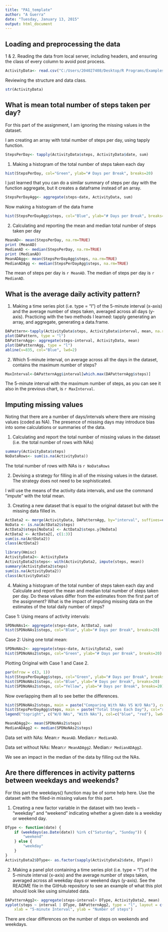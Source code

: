 ```yaml
---
title: "PA1_template"
author: "A Guerra"
date: "Tuesday, January 13, 2015"
output: html_document
---
```

## Loading and preprocessing the data

1 & 2. Reading the data from local server, including headers, and ensuring the class of every column to avoid post process.
```r
ActivityData<- read.csv("C:/Users/204027408/Desktop/R Programs/Examples/RRAssigment1/RepData_Assessment1/activity.csv", header=TRUE, colClasses= c("numeric", "Date", "numeric"))

```
Reviewing the structure and data class.
```r
str(ActivityData)
```


## What is mean total number of steps taken per day?

For this part of the assignment, I am ignoring the missing values in the dataset.

I am creating an array with total number of steps per day, using tapply function.
```r
StepsPerDay<- tapply(ActivityData$steps, ActivityData$date, sum)
```

1. Making a histogram of the total number of steps taken each day
```r
hist(StepsPerDay, col="Green", ylab="# Days per Break", breaks=20)
```

I just learned that you can do a similar summary of steps per day with the function aggregate, but it creates a dataframe instead of an array.

```r
StepsPerDayAgg<- aggregate(steps~date, ActivityData, sum)
```

Now making a histogram of the data frame
```r
hist(StepsPerDayAgg$steps, col="Blue", ylab="# Days per Break", breaks=20)
```

2. Calculating and reporting the mean and median total number of steps taken per day

```r
MeanAD<- mean(StepsPerDay, na.rm=TRUE)
print (MeanAD)
MedianAD <- median(StepsPerDay, na.rm=TRUE)
print (MedianAD)
MeanADAgg<- mean(StepsPerDayAgg$steps, na.rm=TRUE)
MedianADAgg <- median(StepsPerDayAgg$steps, na.rm=TRUE)
```

The mean of steps per day is `r MeanAD`.
The median of steps per day is `r MedianAD`.

## What is the average daily activity pattern?


1. Making a time series plot (i.e. type = "l") of the 5-minute interval (x-axis) and the average number of steps taken, averaged across all days (y-axis).
Practicing with the two methods I learned: tapply generating an array, and aggregate, generating a data.frame.

```r
DAPattern<-tapply(ActivityData$steps, ActivityData$interval, mean, na.rm=TRUE)
plot(DAPattern, type = "l")
DAPatternAgg<- aggregate(steps~interval, ActivityData, mean)
plot(DAPatternAgg, type = "l")
abline(v=835, col="Blue", lwd=2)
```

2. Which 5-minute interval, on average across all the days in the dataset, contains the maximum number of steps?
```r
MaxInterval<-DAPatternAgg$interval[which.max(DAPatternAgg$steps)]
```

The 5-minute interval with the maximum number of steps, as you can see it also in the previous chart, is `r MaxInterval`.


## Imputing missing values

Noting that there are a number of days/intervals where there are missing values (coded as NA). The presence of missing days may introduce bias into some calculations or summaries of the data.

1. Calculating and report the total number of missing values in the dataset (i.e. the total number of rows with NAs)

```r
summary(ActivityData$steps)
NoDataRows<- sum(is.na(ActivityData))
```
The total number of rows with NAs is `r NoDataRows`

2. Devising a strategy for filling in all of the missing values in the dataset. The strategy does not need to be sophisticated. 

I will use the means of the activity data intervals, and use the command "impute" with the total mean.

3. Creating a new dataset that is equal to the original dataset but with the missing data filled in.

```r
ActData2 <- merge(ActivityData, DAPatternAgg, by="interval", suffixes=c("",".y"))
NoData <- is.na(ActData2$steps)
ActData2$steps[NoData] <- ActData2$steps.y[NoData]
ActData2 <- ActData2[, c(1:3)]
sum(is.na(ActData2))
class(ActData2)

library(Hmisc)
ActivityData2<- ActivityData
ActivityData2$steps<- with(ActivityData2, impute(steps, mean))
summary(ActivityData2$steps)
sum(is.na(ActivityData2))
class(ActivityData2)

```


4. Making a histogram of the total number of steps taken each day and Calculate and report the mean and median total number of steps taken per day. 
Do these values differ from the estimates from the first part of the assignment? What is the impact of imputing missing data on the estimates of the total daily number of steps?

Case 1: Using means of activity intervals:

```r
SPDNoNAs1<- aggregate(steps~date, ActData2, sum)
hist(SPDNoNAs1$steps, col="Blue", ylab="# Days per Break", breaks=20)
```

Case 2: Using one total mean:

```r
SPDNoNAs2<- aggregate(steps~date, ActivityData2, sum)
hist(SPDNoNAs2$steps, col="Green", ylab="# Days per Break", breaks=20)
```

Plotting Original with Case 1 and Case 2.  

```r
par(mfrow = c(3, 1))
hist(StepsPerDayAgg$steps, col="Green", ylab="# Days per Break", breaks=20)
hist(SPDNoNAs1$steps, col="Blue", ylab="# Days per Break", breaks=20)
hist(SPDNoNAs2$steps, col="Yellow", ylab="# Days per Break", breaks=20)
```

Now overlapping them all to see better the differences.

```r
hist(SPDNoNAs2$steps, main = paste("Comparing With NAs VS W/O NAs"), col="blue", xlab="Number of Steps", breaks= 20)
hist(StepsPerDayAgg$steps, main = paste("Total Steps Each Day"), col="red", xlab="Number of Steps", add=T, breaks= 20)
legend("topright", c("W/O NAs", "With NAs"), col=c("blue", "red"), lwd=5)
```

```r
MeanADAgg2<- mean(SPDNoNAs2$steps)
MedianADAgg2 <- median(SPDNoNAs2$steps)
```
Data set with NAs: Mean:`r MeanAD`. Median:`r MedianAD`.

Data set without NAs: Mean:`r MeanADAgg2`. Median:`r MedianADAgg2`.

We see an impact in the median of the data by filling out the NAs. 


## Are there differences in activity patterns between weekdays and weekends?
For this part the weekdays() function may be of some help here. Use the dataset with the filled-in missing values for this part.

1. Creating a new factor variable in the dataset with two levels – “weekday” and “weekend” indicating whether a given date is a weekday or weekend day.

```r
DType <- function(date) {
    if (weekdays(as.Date(date)) %in% c("Saturday", "Sunday")) {
        "weekend"
    } else {
        "weekday"
    }
}
ActivityData2$DType<- as.factor(sapply(ActivityData2$date, DType))
```

2. Making a panel plot containing a time series plot (i.e. type = "l") of the 5-minute interval (x-axis) and the average number of steps taken, averaged across all weekday days or weekend days (y-axis). See the README file in the GitHub repository to see an example of what this plot should look like using simulated data.


```r

DAPatternAgg2<- aggregate(steps~interval+ DType, ActivityData2, mean)
xyplot(steps ~ interval | DType, DAPatternAgg2, type = "l", layout = c(1, 2), 
    xlab = "5-minute Interval", ylab = "Number of steps")

```

There are clear differences on the number of steps on weekends and weekdays.






